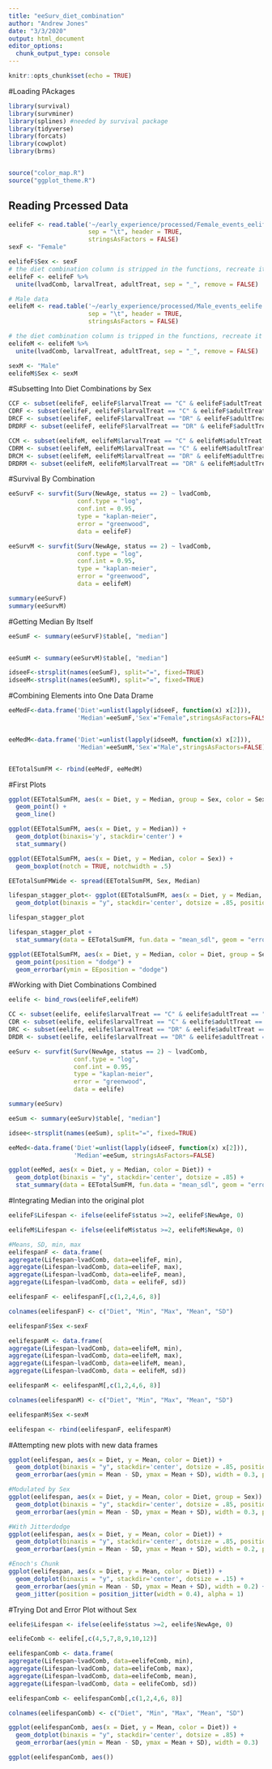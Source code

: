 ```yaml
---
title: "eeSurv_diet_combination"
author: "Andrew Jones"
date: "3/3/2020"
output: html_document
editor_options: 
  chunk_output_type: console
---
```


```r
knitr::opts_chunk$set(echo = TRUE)
```

#Loading PAckages

```r
library(survival)
library(survminer)
library(splines) #needed by survival package
library(tidyverse) 
library(forcats)
library(cowplot)
library(brms)


source("color_map.R")
source("ggplot_theme.R")
```

## Reading Prcessed Data

```r
eelifeF <- read.table('~/early_experience/processed/Female_events_eelife.txt',
                      sep = "\t", header = TRUE,
                      stringsAsFactors = FALSE) 
sexF <- "Female"

eelifeF$Sex <- sexF
# the diet combination column is stripped in the functions, recreate it
eelifeF <- eelifeF %>%
  unite(lvadComb, larvalTreat, adultTreat, sep = "_", remove = FALSE)

# Male data
eelifeM <- read.table('~/early_experience/processed/Male_events_eelife.txt',
                      sep = "\t", header = TRUE,
                      stringsAsFactors = FALSE) 

# the diet combination column is tripped in the functions, recreate it
eelifeM <- eelifeM %>%
  unite(lvadComb, larvalTreat, adultTreat, sep = "_", remove = FALSE)

sexM <- "Male"
eelifeM$Sex <- sexM

```

#Subsetting Into Diet Combinations by Sex
```r
CCF <- subset(eelifeF, eelifeF$larvalTreat == "C" & eelifeF$adultTreat == "C")
CDRF <- subset(eelifeF, eelifeF$larvalTreat == "C" & eelifeF$adultTreat == "DR")
DRCF <- subset(eelifeF, eelifeF$larvalTreat == "DR" & eelifeF$adultTreat == "C")
DRDRF <- subset(eelifeF, eelifeF$larvalTreat == "DR" & eelifeF$adultTreat == "DR")

CCM <- subset(eelifeM, eelifeM$larvalTreat == "C" & eelifeM$adultTreat == "C")
CDRM <- subset(eelifeM, eelifeM$larvalTreat == "C" & eelifeM$adultTreat == "DR")
DRCM <- subset(eelifeM, eelifeM$larvalTreat == "DR" & eelifeM$adultTreat == "C")
DRDRM <- subset(eelifeM, eelifeM$larvalTreat == "DR" & eelifeM$adultTreat == "DR")

```



#Survival By Combination
```r
eeSurvF <- survfit(Surv(NewAge, status == 2) ~ lvadComb,
                   conf.type = "log", 
                   conf.int = 0.95,
                   type = "kaplan-meier",
                   error = "greenwood",
                   data = eelifeF)

eeSurvM <- survfit(Surv(NewAge, status == 2) ~ lvadComb,
                   conf.type = "log",
                   conf.int = 0.95,
                   type = "kaplan-meier",
                   error = "greenwood",
                   data = eelifeM)

summary(eeSurvF)
summary(eeSurvM)
```

#Getting Median By Itself
```r
eeSumF <- summary(eeSurvF)$table[, "median"]


eeSumM <- summary(eeSurvM)$table[, "median"]

idseeF<-strsplit(names(eeSumF), split="=", fixed=TRUE)
idseeM<-strsplit(names(eeSumM), split="=", fixed=TRUE)

```

#Combining Elements into One Data Drame
```r
eeMedF<-data.frame('Diet'=unlist(lapply(idseeF, function(x) x[2])),
                   'Median'=eeSumF,'Sex'="Female",stringsAsFactors=FALSE)


eeMedM<-data.frame('Diet'=unlist(lapply(idseeM, function(x) x[2])),
                   'Median'=eeSumM,'Sex'="Male",stringsAsFactors=FALSE)


EETotalSumFM <- rbind(eeMedF, eeMedM)

```

#First Plots
```r
ggplot(EETotalSumFM, aes(x = Diet, y = Median, group = Sex, color = Sex)) +
  geom_point() +
  geom_line()

ggplot(EETotalSumFM, aes(x = Diet, y = Median)) +
  geom_dotplot(binaxis='y', stackdir='center') +
  stat_summary()

ggplot(EETotalSumFM, aes(x = Diet, y = Median, color = Sex)) +
  geom_boxplot(notch = TRUE, notchwidth = .5)

EETotalSumFMWide <- spread(EETotalSumFM, Sex, Median)

lifespan_stagger_plot<- ggplot(EETotalSumFM, aes(x = Diet, y = Median, color = Diet)) +
  geom_dotplot(binaxis = "y", stackdir='center', dotsize = .85, position = position_jitterdodge(dodge.width = 3)) 

lifespan_stagger_plot

lifespan_stagger_plot + 
  stat_summary(data = EETotalSumFM, fun.data = "mean_sdl", geom = "errorbar", width =0.3)

ggplot(EETotalSumFM, aes(x = Diet, y = Median, color = Diet, group = Sex)) +
  geom_point(position = "dodge") +
  geom_errorbar(ymin = EEposition = "dodge")


```


#Working with Diet Combinations Combined
```r
eelife <- bind_rows(eelifeF,eelifeM)

CC <- subset(eelife, eelife$larvalTreat == "C" & eelife$adultTreat == "C")
CDR <- subset(eelife, eelife$larvalTreat == "C" & eelife$adultTreat == "DR")
DRC <- subset(eelife, eelife$larvalTreat == "DR" & eelife$adultTreat == "C")
DRDR <- subset(eelife, eelife$larvalTreat == "DR" & eelife$adultTreat == "DR")

eeSurv <- survfit(Surv(NewAge, status == 2) ~ lvadComb,
                  conf.type = "log", 
                  conf.int = 0.95,
                  type = "kaplan-meier",
                  error = "greenwood",
                  data = eelife)

summary(eeSurv)

eeSum <- summary(eeSurv)$table[, "median"]

idsee<-strsplit(names(eeSum), split="=", fixed=TRUE)

eeMed<-data.frame('Diet'=unlist(lapply(idseeF, function(x) x[2])),
                  'Median'=eeSum, stringsAsFactors=FALSE)

ggplot(eeMed, aes(x = Diet, y = Median, color = Diet)) +
  geom_dotplot(binaxis = "y", stackdir='center', dotsize = .85) +
  stat_summary(data = EETotalSumFM, fun.data = "mean_sdl", geom = "errorbar", width =0.3)
```


#Integrating Median into the original plot
```r
eelifeF$Lifespan <- ifelse(eelifeF$status >=2, eelifeF$NewAge, 0)

eelifeM$Lifespan <- ifelse(eelifeM$status >=2, eelifeM$NewAge, 0)

#Means, SD, min, max
eelifespanF <- data.frame(
aggregate(Lifespan~lvadComb, data=eelifeF, min),
aggregate(Lifespan~lvadComb, data=eelifeF, max),
aggregate(Lifespan~lvadComb, data=eelifeF, mean),
aggregate(Lifespan~lvadComb, data = eelifeF, sd))

eelifespanF <- eelifespanF[,c(1,2,4,6, 8)]

colnames(eelifespanF) <- c("Diet", "Min", "Max", "Mean", "SD")

eelifespanF$Sex <-sexF

eelifespanM <- data.frame(
aggregate(Lifespan~lvadComb, data=eelifeM, min),
aggregate(Lifespan~lvadComb, data=eelifeM, max),
aggregate(Lifespan~lvadComb, data=eelifeM, mean),
aggregate(Lifespan~lvadComb, data = eelifeM, sd))

eelifespanM <- eelifespanM[,c(1,2,4,6, 8)]

colnames(eelifespanM) <- c("Diet", "Min", "Max", "Mean", "SD")

eelifespanM$Sex <-sexM

eelifespan <- rbind(eelifespanF, eelifespanM)

```

#Attempting new plots with new data frames
```r
ggplot(eelifespan, aes(x = Diet, y = Mean, color = Diet)) +
  geom_dotplot(binaxis = "y", stackdir='center', dotsize = .85, position = position_dodge2(width = .3, preserve = c("total"))) +
  geom_errorbar(aes(ymin = Mean - SD, ymax = Mean + SD), width = 0.3, position = position_dodge2(width = .3, preserve = c("total")))

#Modulated by Sex
ggplot(eelifespan, aes(x = Diet, y = Mean, color = Diet, group = Sex)) +
  geom_dotplot(binaxis = "y", stackdir='center', dotsize = .85, position = position_dodge()) +
  geom_errorbar(aes(ymin = Mean - SD, ymax = Mean + SD), width = 0.3, position = position_dodge())

#With Jitterdodge
ggplot(eelifespan, aes(x = Diet, y = Mean, color = Diet)) +
  geom_dotplot(binaxis = "y", stackdir='center', dotsize = .85, position = position_jitterdodge(.1)) +
  geom_errorbar(aes(ymin = Mean - SD, ymax = Mean + SD), width = 0.2, position = position_jitterdodge(.1))

#Enoch's Chunk
ggplot(eelifespan, aes(x = Diet, y = Mean, color = Diet)) +
  geom_dotplot(binaxis = "y", stackdir='center', dotsize = .15) +
  geom_errorbar(aes(ymin = Mean - SD, ymax = Mean + SD), width = 0.2) +
  geom_jitter(position = position_jitter(width = 0.4), alpha = 1) 

```

#Trying Dot and Error Plot without Sex
```r
eelife$Lifespan <- ifelse(eelife$status >=2, eelife$NewAge, 0)

eelifeComb <- eelife[,c(4,5,7,8,9,10,12)]

eelifespanComb <- data.frame(
aggregate(Lifespan~lvadComb, data=eelifeComb, min),
aggregate(Lifespan~lvadComb, data=eelifeComb, max),
aggregate(Lifespan~lvadComb, data=eelifeComb, mean),
aggregate(Lifespan~lvadComb, data = eelifeComb, sd))

eelifespanComb <- eelifespanComb[,c(1,2,4,6, 8)]

colnames(eelifespanComb) <- c("Diet", "Min", "Max", "Mean", "SD")

ggplot(eelifespanComb, aes(x = Diet, y = Mean, color = Diet)) +
  geom_dotplot(binaxis = "y", stackdir='center', dotsize = .85) +
  geom_errorbar(aes(ymin = Mean - SD, ymax = Mean + SD), width = 0.3)

ggplot(eelifespanComb, aes())
```



